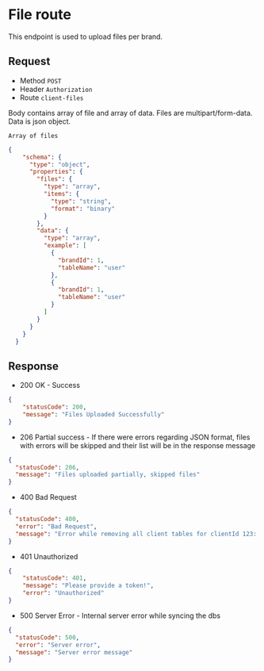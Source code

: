 # File route

This endpoint is used to upload files per brand.

## Request
- Method `POST`
- Header `Authorization`
- Route `client-files`

Body contains array of file and array of data. Files are multipart/form-data. Data is json object.
```text
Array of files
```
```json
{
    "schema": {
      "type": "object",
      "properties": {
        "files": {
          "type": "array",
          "items": {
            "type": "string",
            "format": "binary"
          }
        },
        "data": {
          "type": "array",
          "example": [
            {
              "brandId": 1,
              "tableName": "user"
            },
            {
              "brandId": 1,
              "tableName": "user"
            }
          ]
        }
      }
    }
  }
```

## Response
- 200 OK - Success
```json
{
    "statusCode": 200,
    "message": "Files Uploaded Successfully"
}
```

- 206 Partial success - If there were errors regarding JSON format, files with errors will be skipped and their list will be in the response message
```json
{
  "statusCode": 206,
  "message": "Files uploaded partially, skipped files"
}
```

- 400 Bad Request
```json
{
  "statusCode": 400,
  "error": "Bad Request",
  "message": "Error while removing all client tables for clientId 123: YourErrorMessage"
}
```
- 401 Unauthorized
```json
{
    "statusCode": 401,
    "message": "Please provide a token!",
    "error": "Unauthorized"
}
```
- 500 Server Error - Internal server error while syncing the dbs
```json
{
  "statusCode": 500,
  "error": "Server error",
  "message": "Server error message"
}
```